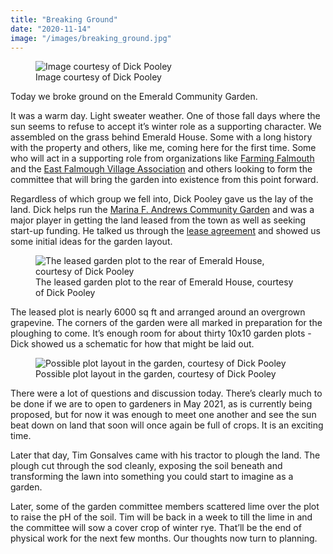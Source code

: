 ```yaml
---
title: "Breaking Ground"
date: "2020-11-14"
image: "/images/breaking_ground.jpg"
---
```


![Image courtesy of Dick Pooley](/images/breaking_ground.jpg)

Today we broke ground on the Emerald Community Garden.

It was a warm day. Light sweater weather. One of those fall days where the sun seems to refuse to accept it's winter role as a supporting character. We assembled on the grass behind Emerald House. Some with a long history with the property and others, like me, coming here for the first time. Some who will act in a supporting role from organizations like [Farming Falmouth](https://www.farmingfalmouth.org/) and the [East Falmough Village Association](https://www.facebook.com/EastFalmouthVillageAssociation/) and others looking to form the committee that will bring the garden into existence from this point forward.

Regardless of which group we fell into, Dick Pooley gave us the lay of the land. Dick helps run the [Marina 
F. Andrews Community Garden](https://www.falmouthcommunitygarden.org/) and was a major player in getting the land leased from the town as well as seeking start-up funding. He talked us through the [lease agreement](/docs/Emerald Garden License Agreement.pdf) and showed us some initial ideas for the garden layout. 

![The leased garden plot to the rear of Emerald House, courtesy of Dick Pooley](/images/garden_plot.jpeg)

The leased plot is nearly 6000 sq ft and arranged around an overgrown grapevine. The corners of the garden were all marked in preparation for the ploughing to come. It's enough room for about thirty 10x10 garden plots - Dick showed us a schematic for how that might be laid out.

![Possible plot layout in the garden, courtesy of Dick Pooley](/images/plot_layout.jpeg)

There were a lot of questions and discussion today. There's clearly much to be done if we are to open to gardeners in May 2021, as is currently being proposed, but for now it was enough to meet one another and see the sun beat down on land that soon will once again be full of crops. It is an exciting time.

Later that day, Tim Gonsalves came with his tractor to plough the land. The plough cut through the sod cleanly, exposing the soil beneath and transforming the lawn into something you could start to imagine as a garden.

Later, some of the garden committee members scattered lime over the plot to raise the pH of the soil. Tim will be back in a week to till the lime in and the committee will sow a cover crop of winter rye. That'll be the end of physical work for the next few months. Our thoughts now turn to planning.